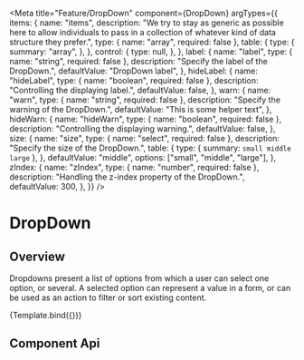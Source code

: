 
<Meta
  title="Feature/DropDown"
  component={DropDown}
  argTypes={{
    items: {
      name: "items",
      description:
        "We try to stay as generic as possible here to allow individuals to pass in a collection of whatever kind of data structure they prefer.",
      type: { name: "array", required: false },
      table: {
        type: {
          summary: "array",
        },
      },
      control: {
        type: null,
      },
    },
    label: {
      name: "label",
      type: { name: "string", required: false },
      description: "Specify the label of the DropDown.",
      defaultValue: "DropDown label",
    },
    hideLabel: {
      name: "hideLabel",
      type: { name: "boolean", required: false },
      description: "Controlling the displaying label.",
      defaultValue: false,
    },
    warn: {
      name: "warn",
      type: { name: "string", required: false },
      description: "Specify the warning of the DropDown.",
      defaultValue: "This is some helper text",
    },
    hideWarn: {
      name: "hideWarn",
      type: { name: "boolean", required: false },
      description: "Controlling the displaying warning.",
      defaultValue: false,
    },
    size: {
      name: "size",
      type: { name: "select", required: false },
      description: "Specify the size of the DropDown.",
      table: {
        type: { summary: `small middle large` },
      },
      defaultValue: "middle",
      options: ["small", "middle", "large"],
    },
    zIndex: {
      name: "zIndex",
      type: { name: "number", required: false },
      description: "Handling the z-index property of the DropDown.",
      defaultValue: 300,
    },
  }}
/>

# DropDown

## Overview

Dropdowns present a list of options from which a user can select one option, or several. A selected option can represent a value in a form, or can be used as an action to filter or sort existing content.


<Canvas>
  <Story
    name="Primary"
    args={{
      items: [
        { id: "option1", text: "text1", disabled: true },
        { id: "option2", text: "text2" },
        { id: "option3", text: "text3" },
        { id: "option4", text: "text4" },
        { id: "option5", text: "text5", disabled: true },
        { id: "option6", text: "text6" },
        { id: "option7", text: "text7" },
      ],
    }}
  >
    {Template.bind({})}
  </Story>
</Canvas>

## Component Api

<ArgsTable story="Primary" />
